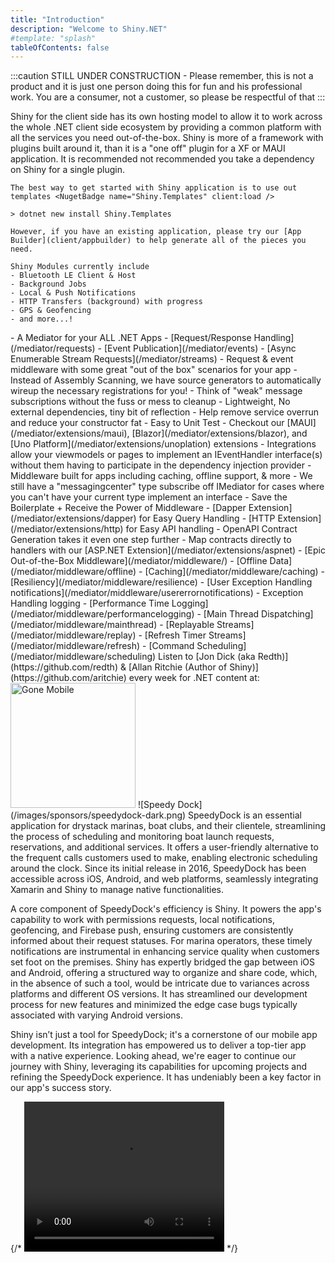 ```yaml
---
title: "Introduction"
description: "Welcome to Shiny.NET"
#template: "splash"
tableOfContents: false
---
```



:::caution
STILL UNDER CONSTRUCTION - Please remember, this is not a product and it is just one person doing this for fun and his professional work.  You are a consumer, not a customer, so please be respectful of that 
:::

<Card title="iOS & Android" icon="star">
    Shiny for the client side has its own hosting model to allow it to work across the whole .NET client side ecosystem by providing a common platform with all the services you need out-of-the-box.  Shiny is more of a framework with plugins built around
    it, than it is a "one off" plugin for a XF or MAUI application.  It is recommended not recommended you take a dependency on Shiny for a single plugin.

    The best way to get started with Shiny application is to use out templates <NugetBadge name="Shiny.Templates" client:load />

    > dotnet new install Shiny.Templates

    However, if you have an existing application, please try our [App Builder](client/appbuilder) to help generate all of the pieces you need.

    Shiny Modules currently include
    - Bluetooth LE Client & Host
    - Background Jobs
    - Local & Push Notifications
    - HTTP Transfers (background) with progress
    - GPS & Geofencing
    - and more...!
</Card>


<Card title="Mediator (.NET Client Apps & Server)" icon="puzzle">
- A Mediator for your ALL .NET Apps
- [Request/Response Handling](/mediator/requests)
- [Event Publication](/mediator/events)
- [Async Enumerable Stream Requests](/mediator/streams)
- Request & event middleware with some great "out of the box" scenarios for your app
- Instead of Assembly Scanning, we have source generators to automatically wireup the necessary registrations for you!
- Think of "weak" message subscriptions without the fuss or mess to cleanup
- Lightweight, No external dependencies, tiny bit of reflection 
- Help remove service overrun and reduce your constructor fat
- Easy to Unit Test
- Checkout our [MAUI](/mediator/extensions/maui), [Blazor](/mediator/extensions/blazor), and [Uno Platform](/mediator/extensions/unoplation) extensions
    - Integrations allow your viewmodels or pages to implement an IEventHandler interface(s) without them having to participate in the dependency injection provider
    - Middleware built for apps including caching, offline support, & more
    - We still have a "messagingcenter" type subscribe off IMediator for cases where you can't have your current type implement an interface
- Save the Boilerplate + Receive the Power of Middleware
    - [Dapper Extension](/mediator/extensions/dapper) for Easy Query Handling
    - [HTTP Extension](/mediator/extensions/http) for Easy API handling - OpenAPI Contract Generation takes it even one step further
    - Map contracts directly to handlers with our [ASP.NET Extension](/mediator/extensions/aspnet)
- [Epic Out-of-the-Box Middleware](/mediator/middleware/)
    - [Offline Data](/mediator/middleware/offline)
    - [Caching](/mediator/middleware/caching)
    - [Resiliency](/mediator/middleware/resilience)
    - [User Exception Handling notifications](/mediator/middleware/usererrornotifications)
    - Exception Handling logging
    - [Performance Time Logging](/mediator/middleware/performancelogging)
    - [Main Thread Dispatching](/mediator/middleware/mainthread)
    - [Replayable Streams](/mediator/middleware/replay)
    - [Refresh Timer Streams](/mediator/middleware/refresh)
    - [Command Scheduling](/mediator/middleware/scheduling)
        
</Card>

<Card title="GoneMobile Podcast/YouTube" icon="star">
    Listen to [Jon Dick (aka Redth)](https://github.com/redth) & [Allan Ritchie (Author of Shiny)](https://github.com/aritchie) every week for .NET content at:
    <a href="https://gonemobile.io"><Image src={goneMobileImg} width="200" alt="Gone Mobile" /></a>
</Card>

<Card title="Sponsors">
![Speedy Dock](/images/sponsors/speedydock-dark.png)
SpeedyDock is an essential application for drystack marinas, boat clubs, and their clientele, streamlining the process of scheduling and monitoring boat launch requests, reservations, and additional services. It offers a user-friendly alternative to the frequent calls customers used to make, enabling electronic scheduling around the clock. Since its initial release in 2016, SpeedyDock has been accessible across iOS, Android, and web platforms, seamlessly integrating Xamarin and Shiny to manage native functionalities.

A core component of SpeedyDock's efficiency is Shiny. It powers the app's capability to work with permissions requests, local notifications, geofencing, and Firebase push, ensuring customers are consistently informed about their request statuses. For marina operators, these timely notifications are instrumental in enhancing service quality when customers set foot on the premises. Shiny has expertly bridged the gap between iOS and Android, offering a structured way to organize and share code, which, in the absence of such a tool, would be intricate due to variances across platforms and different OS versions. It has streamlined our development process for new features and minimized the edge case bugs typically associated with varying Android versions.

Shiny isn’t just a tool for SpeedyDock; it's a cornerstone of our mobile app development. Its integration has empowered us to deliver a top-tier app with a native experience. Looking ahead, we're eager to continue our journey with Shiny, leveraging its capabilities for upcoming projects and refining the SpeedyDock experience. It has undeniably been a key factor in our app's success story.
</Card>

{/*
<video width="320" height="240" autoplay loop>
<source src="/images/logo.mp4" type="video/mp4" />
Your browser does not support the video tag.
</video> 
*/}
